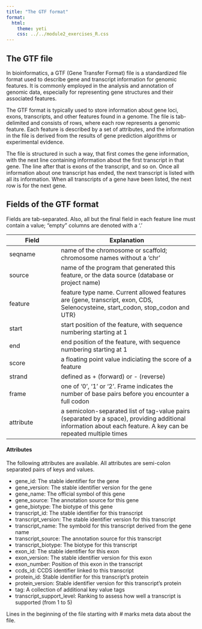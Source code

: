 ```yaml
---
title: "The GTF format"
format:
  html:
    theme: yeti
    css: ../../module2_exercises_R.css
---
```


## The GTF file

In bioinformatics, a GTF (Gene Transfer Format) file is a standardized file format used to describe gene and transcript information for genomic features. It is commonly employed in the analysis and annotation of genomic data, especially for representing gene structures and their associated features.

The GTF format is typically used to store information about gene loci, exons, transcripts, and other features found in a genome. The file is tab-delimited and consists of rows, where each row represents a genomic feature. Each feature is described by a set of attributes, and the information in the file is derived from the results of gene prediction algorithms or experimental evidence.

The file is structured in such a way, that first comes the gene information, with the next line containing information about the first transcript in that gene. The line after that is exons of the transcript, and so on. Once all information about one transcript has ended, the next transcript is listed with all its information. When all transcripts of a gene have been listed, the next row is for the next gene.

## Fields of the GTF format

Fields are tab-separated. Also, all but the final field in each feature line must contain a value; “empty” columns are denoted with a ‘.’


Field     | Explanation |
----------|---------------------------|
seqname   | name of the chromosome or scaffold; chromosome names without a 'chr' | 
source    | name of the program that generated this feature, or the data source (database or project name) |
feature   | feature type name. Current allowed features are {gene, transcript, exon, CDS, Selenocysteine, start_codon, stop_codon and UTR} |
start     | start position of the feature, with sequence numbering starting at 1 |
end       | end position of the feature, with sequence numbering starting at 1 |
score     | a floating point value indiciating the score of a feature |
strand    | defined as + (forward) or - (reverse) |
frame     | one of '0', '1' or '2'. Frame indicates the number of base pairs before you encounter a full codon |
attribute | a semicolon-separated list of tag-value pairs (separated by a space), providing additional information about each feature. A key can be repeated multiple times |


#### Attributes

The following attributes are available. All attributes are semi-colon separated pairs of keys and values.

* gene_id: The stable identifier for the gene
* gene_version: The stable identifier version for the gene
* gene_name: The official symbol of this gene
* gene_source: The annotation source for this gene
* gene_biotype: The biotype of this gene
* transcript_id: The stable identifier for this transcript
* transcript_version: The stable identifier version for this transcript
* transcript_name: The symbold for this transcript derived from the gene name
* transcript_source: The annotation source for this transcript
* transcript_biotype: The biotype for this transcript
* exon_id: The stable identifier for this exon
* exon_version: The stable identifier version for this exon
* exon_number: Position of this exon in the transcript
* ccds_id: CCDS identifier linked to this transcript
* protein_id: Stable identifier for this transcript’s protein
* protein_version: Stable identifier version for this transcript’s protein
* tag: A collection of additional key value tags
* transcript_support_level: Ranking to assess how well a transcript is supported (from 1 to 5)


Lines in the beginning of the file starting with # marks meta data about the file.